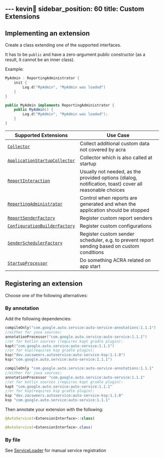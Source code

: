 --- kevin🥰
sidebar_position: 60
title: Custom Extensions
---


## Implementing an extension
Create a class extending one of the supported interfaces. 

It has to be `public` and have a zero-argument public constructor (as a result, it cannot be an inner class).

Example:

<AndroidCode>

```kotlin
MyAdmin : ReportingAdministrator {
    init {
        Log.d("MyAdmin", "MyAdmin was loaded")
    }
}
```

```java
public MyAdmin implements ReportingAdministrator {
    public MyAdmin() {
        Log.d("MyAdmin", "MyAdmin was loaded");
    }
}
```

</AndroidCode>

| Supported Extensions | Use Case |
| --- | --- |
| [`Collector`](pathname:///javadoc/latest/acra/org.acra.collector/-collector) | Collect additional custom data not covered by acra |
| [`ApplicationStartupCollector`](pathname:///javadoc/latest/acra/org.acra.collector/-application-startup-collector) | Collector which is also called at startup |
| [`ReportInteraction`](pathname:///javadoc/latest/acra/org.acra.interaction/-report-interaction) | Usually not needed, as the provided options (dialog, notification, toast) cover all reasonable choices |
| [`ReportingAdministrator`](pathname:///javadoc/latest/acra/org.acra.config/-reporting-administrator) | Control when reports are generated and when the application should be stopped |
| [`ReportSenderFactory`](pathname:///javadoc/latest/acra/org.acra.sender/-report-sender-factory) | Register custom report senders |
| [`ConfigurationBuilderFactory`](pathname:///javadoc/latest/acra/org.acra.config/-configuration-builder-factory) | Register custom configurations |
| [`SenderSchedulerFactory`](pathname:///javadoc/latest/acra/org.acra.scheduler/-sender-scheduler-factory) | Register custom sender scheduler, e.g. to prevent report sending based on custom conditions |
| [`StartupProcessor`](pathname:///javadoc/latest/acra/org.acra.startup/-startup-processor)  | Do something ACRA related on app start |
## Registering an extension
Choose one of the following alternatives:
### By annotation

Add the following dependencies:
<GradleCode>

```kotlin title="build.gradle.kts"
compileOnly("com.google.auto.service:auto-service-annotations:1.1.1")
//either for java sources:
annotationProcessor("com.google.auto.service:auto-service:1.1.1")
//or for kotlin sources (requires kapt gradle plugin):
kapt("com.google.auto.service:auto-service:1.1.1")
//or for ksp(requires ksp gradle plugin):
ksp("dev.zacsweers.autoservice:auto-service-ksp:1.1.0")
ksp("com.google.auto.service:auto-service:1.1.1")
```

```groovy title="build.gradle"
compileOnly "com.google.auto.service:auto-service-annotations:1.1.1"
//either for java sources:
annotationProcessor "com.google.auto.service:auto-service:1.1.1"
//or for kotlin sources (requires kapt gradle plugin):
kapt "com.google.auto.service:auto-service:1.1.1"
//or for ksp(requires ksp gradle plugin):
ksp "dev.zacsweers.autoservice:auto-service-ksp:1.1.0"
ksp "com.google.auto.service:auto-service:1.1.1"
```

</GradleCode>

Then annotate your extension with the following:

<AndroidCode>

```kotlin
@AutoService(<ExtensionInterface>::class)
```

```java
@AutoService(<ExtensionInterface>.class)
```

</AndroidCode>

### By file
See [ServiceLoader](https://developer.android.com/reference/java/util/ServiceLoader.html) for manual service registration
